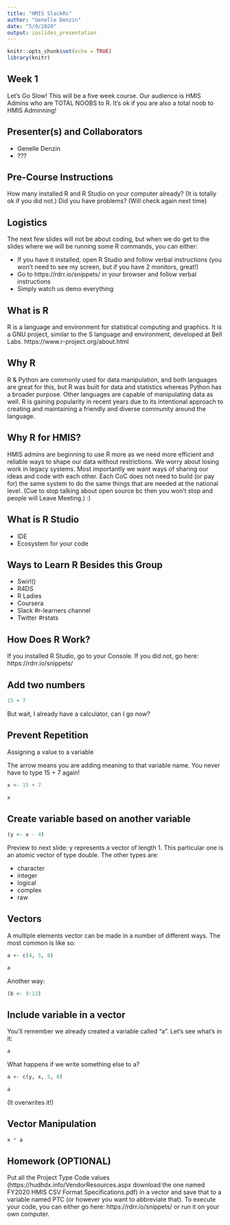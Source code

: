 ```yaml
---
title: "HMIS SlackRs"
author: "Genelle Denzin"
date: "5/9/2020"
output: ioslides_presentation
---
```


```r
knitr::opts_chunk$set(echo = TRUE)
library(knitr)
```

## Week 1

Let's Go Slow! This will be a five week course. Our audience is HMIS Admins who are TOTAL NOOBS to R. It's ok if you are also a total noob to HMIS Adminning! 

## Presenter(s) and Collaborators

- Genelle Denzin
- ???

## Pre-Course Instructions

How many installed R and R Studio on your computer already? (It is totally ok if you did not.) Did you have problems? (Will check again next time)

## Logistics

The next few slides will not be about coding, but when we do get to the slides where we will be running some R commands, you can either:

- If you have it installed, open R Studio and follow verbal instructions (you won't need to see my screen, but if you have 2 monitors, great!)
- Go to https://rdrr.io/snippets/ in your browser and follow verbal instructions
- Simply watch us demo everything

## What is R

R is a language and environment for statistical computing and graphics. It is a GNU project, similar to the S language and environment, developed at Bell Labs.
https://www.r-project.org/about.html

## Why R

R & Python are commonly used for data manipulation, and both languages are great for this, but R was built for data and statistics whereas Python has a broader purpose. Other languages are capable of manipulating data as well. R is gaining popularity in recent years due to its intentional approach to creating and maintaining a friendly and diverse community around the language.

## Why R for HMIS?

HMIS admins are beginning to use R more as we need more efficient and reliable ways to shape our data without restrictions. We worry about losing work in legacy systems. Most importantly we want ways of sharing our ideas and code with each other. Each CoC does not need to build (or pay for) the same system to do the same things that are needed at the national level. (Cue to stop talking about open source bc then you won't stop and people will Leave Meeting.) :)

## What is R Studio

- IDE
- Ecosystem for your code

## Ways to Learn R Besides this Group

- Swirl()
- R4DS
- R Ladies
- Coursera
- Slack #r-learners channel
- Twitter #rstats

## How Does R Work?

If you installed R Studio, go to your Console.
If you did not, go here: https://rdrr.io/snippets/ 

## Add two numbers

```r
15 + 7
```

But wait, I already have a calculator, can I go now?

## Prevent Repetition

Assigning a value to a variable

The arrow means you are adding meaning to that variable name. You never have to type 15 + 7 again!

```r
x <- 15 + 7

x
```

## Create variable based on another variable

```r
(y <- x - 4)
```

Preview to next slide: y represents a vector of length 1. This particular one is an atomic vector of type double. The other types are: 

- character
- integer
- logical
- complex
- raw

## Vectors

A multiple elements vector can be made in a number of different ways. The most common is like so:

```r
a <- c(4, 5, 8)

a
```

Another way:

```r
(b <- 9:13)
```

## Include variable in a vector

You'll remember we already created a variable called "a". Let's see what's in it:
```r
a
```
What happens if we write something else to a?

```r
a <- c(y, x, 5, 8)

a
```
(It overwrites it!)

## Vector Manipulation

```r
x * a

```

## Homework (OPTIONAL)

Put all the Project Type Code values (https://hudhdx.info/VendorResources.aspx download the one named FY2020 HMIS CSV Format Specifications.pdf) in a vector and save that to a variable named PTC (or however you want to abbreviate that). To execute your code, you can either go here: https://rdrr.io/snippets/ or run it on your own computer. 


